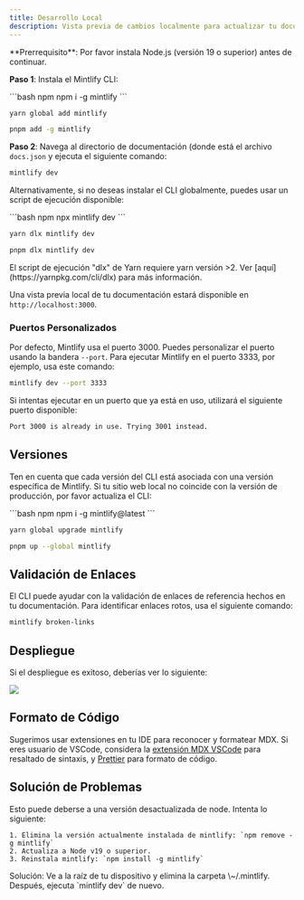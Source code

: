 ```yaml
---
title: Desarrollo Local
description: Vista previa de cambios localmente para actualizar tu documentación
---
```


<Info>
  **Prerrequisito**: Por favor instala Node.js (versión 19 o superior) antes de continuar.
</Info>

**Paso 1**: Instala el Mintlify CLI:

<CodeGroup>
  ```bash npm
  npm i -g mintlify
  ```

  ```bash yarn
  yarn global add mintlify
  ```

  ```bash pnpm
  pnpm add -g mintlify
  ```
</CodeGroup>

**Paso 2**: Navega al directorio de documentación (donde está el archivo `docs.json` y ejecuta el siguiente comando:

```bash
mintlify dev
```

Alternativamente, si no deseas instalar el CLI globalmente, puedes usar un script de ejecución disponible:

<CodeGroup>
  ```bash npm
  npx mintlify dev
  ```

  ```bash yarn
  yarn dlx mintlify dev
  ```

  ```bash pnpm
  pnpm dlx mintlify dev
  ```
</CodeGroup>

<Warning>
  El script de ejecución "dlx" de Yarn requiere yarn versión >2. Ver [aquí](https://yarnpkg.com/cli/dlx) para más información.
</Warning>

Una vista previa local de tu documentación estará disponible en `http://localhost:3000`.

### Puertos Personalizados

Por defecto, Mintlify usa el puerto 3000. Puedes personalizar el puerto usando la bandera `--port`. Para ejecutar Mintlify en el puerto 3333, por ejemplo, usa este comando:

```bash
mintlify dev --port 3333
```

Si intentas ejecutar en un puerto que ya está en uso, utilizará el siguiente puerto disponible:

```md
Port 3000 is already in use. Trying 3001 instead.
```

## Versiones

Ten en cuenta que cada versión del CLI está asociada con una versión específica de Mintlify. Si tu sitio web local no coincide con la versión de producción, por favor actualiza el CLI:

<CodeGroup>
  ```bash npm
  npm i -g mintlify@latest
  ```

  ```bash yarn
  yarn global upgrade mintlify
  ```

  ```bash pnpm
  pnpm up --global mintlify
  ```
</CodeGroup>

## Validación de Enlaces

El CLI puede ayudar con la validación de enlaces de referencia hechos en tu documentación. Para identificar enlaces rotos, usa el siguiente comando:

```bash
mintlify broken-links
```

## Despliegue

Si el despliegue es exitoso, deberías ver lo siguiente:

<Frame>
  <img className="rounded-md" src="https://mintlify.s3-us-west-1.amazonaws.com/mintlify/images/checks-passed.png" />
</Frame>

## Formato de Código

Sugerimos usar extensiones en tu IDE para reconocer y formatear MDX. Si eres usuario de VSCode, considera la [extensión MDX VSCode](https://marketplace.visualstudio.com/items?itemName=unifiedjs.vscode-mdx) para resaltado de sintaxis, y [Prettier](https://marketplace.visualstudio.com/items?itemName=esbenp.prettier-vscode) para formato de código.

## Solución de Problemas

<AccordionGroup>
  <Accordion title="Error: Could not load the &#x22;sharp&#x22; module using the darwin-arm64 runtime">
    Esto puede deberse a una versión desactualizada de node. Intenta lo siguiente:

    1. Elimina la versión actualmente instalada de mintlify: `npm remove -g mintlify`
    2. Actualiza a Node v19 o superior.
    3. Reinstala mintlify: `npm install -g mintlify`
  </Accordion>

  <Accordion title="Issue: Encountering an unknown error">
    Solución: Ve a la raíz de tu dispositivo y elimina la carpeta \~/.mintlify. Después, ejecuta `mintlify dev` de nuevo.
  </Accordion>
</AccordionGroup>
